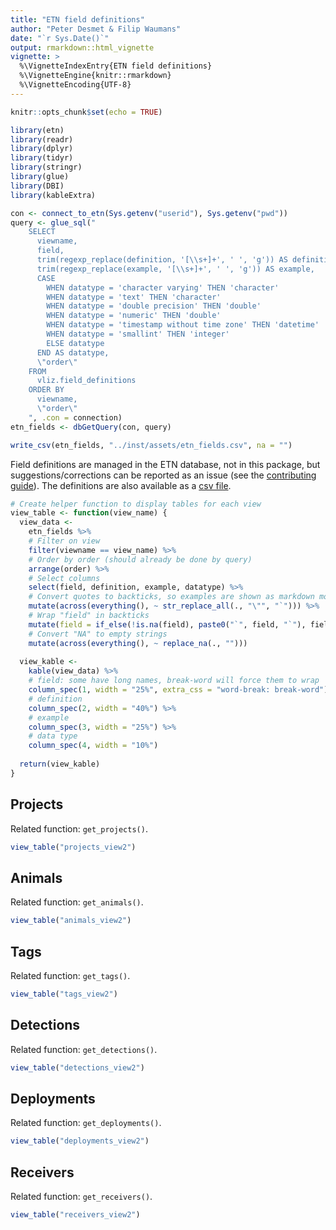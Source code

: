 ```yaml
---
title: "ETN field definitions"
author: "Peter Desmet & Filip Waumans"
date: "`r Sys.Date()`"
output: rmarkdown::html_vignette
vignette: >
  %\VignetteIndexEntry{ETN field definitions}
  %\VignetteEngine{knitr::rmarkdown}
  %\VignetteEncoding{UTF-8}
---
```


```r
knitr::opts_chunk$set(echo = TRUE)
```

```r
library(etn)
library(readr)
library(dplyr)
library(tidyr)
library(stringr)
library(glue)
library(DBI)
library(kableExtra)
```

```r
con <- connect_to_etn(Sys.getenv("userid"), Sys.getenv("pwd"))
query <- glue_sql("
    SELECT
      viewname,
      field,
      trim(regexp_replace(definition, '[\\s+]+', ' ', 'g')) AS definition,
      trim(regexp_replace(example, '[\\s+]+', ' ', 'g')) AS example,
      CASE
        WHEN datatype = 'character varying' THEN 'character'
        WHEN datatype = 'text' THEN 'character'
        WHEN datatype = 'double precision' THEN 'double'
        WHEN datatype = 'numeric' THEN 'double'
        WHEN datatype = 'timestamp without time zone' THEN 'datetime'
        WHEN datatype = 'smallint' THEN 'integer'
        ELSE datatype
      END AS datatype,
      \"order\"
    FROM
      vliz.field_definitions
    ORDER BY
      viewname,
      \"order\"
    ", .con = connection)
etn_fields <- dbGetQuery(con, query)
```

```r
write_csv(etn_fields, "../inst/assets/etn_fields.csv", na = "")
```

Field definitions are managed in the ETN database, not in this package, but suggestions/corrections can be reported as an issue (see the [contributing guide](../.github/CONTRIBUTING.md)). The definitions are also available as a [csv file](https://github.com/inbo/etn/blob/master/inst/assets/etn_fields.csv).

```r
# Create helper function to display tables for each view
view_table <- function(view_name) {
  view_data <-
    etn_fields %>%
    # Filter on view
    filter(viewname == view_name) %>%
    # Order by order (should already be done by query)
    arrange(order) %>%
    # Select columns
    select(field, definition, example, datatype) %>%
    # Convert quotes to backticks, so examples are shown as markdown monospaced code
    mutate(across(everything(), ~ str_replace_all(., "\"", "`"))) %>%
    # Wrap "field" in backticks
    mutate(field = if_else(!is.na(field), paste0("`", field, "`"), field)) %>%
    # Convert "NA" to empty strings
    mutate(across(everything(), ~ replace_na(., "")))
  
  view_kable <-
    kable(view_data) %>%
    # field: some have long names, break-word will force them to wrap
    column_spec(1, width = "25%", extra_css = "word-break: break-word") %>%
    # definition
    column_spec(2, width = "40%") %>%
    # example
    column_spec(3, width = "25%") %>%
    # data type
    column_spec(4, width = "10%")
  
  return(view_kable)
}
```

## Projects

Related function: `get_projects()`.

```r
view_table("projects_view2")
```

## Animals

Related function: `get_animals()`.

```r
view_table("animals_view2")
```

## Tags

Related function: `get_tags()`.

```r
view_table("tags_view2")
```

## Detections

Related function: `get_detections()`.

```r
view_table("detections_view2")
```

## Deployments

Related function: `get_deployments()`.

```r
view_table("deployments_view2")
```

## Receivers

Related function: `get_receivers()`.

```r
view_table("receivers_view2")
```
